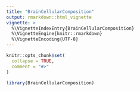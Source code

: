 ```yaml
---
title: "BrainCellularComposition"
output: rmarkdown::html_vignette
vignette: >
  %\VignetteIndexEntry{BrainCellularComposition}
  %\VignetteEngine{knitr::rmarkdown}
  %\VignetteEncoding{UTF-8}
---
```


```r
knitr::opts_chunk$set(
  collapse = TRUE,
  comment = "#>"
)
```

```r
library(BrainCellularComposition)
```
